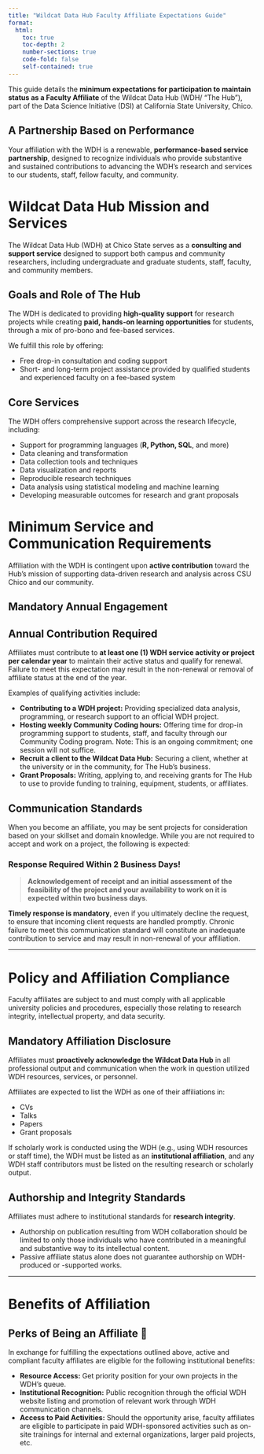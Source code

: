 ---
title: "Wildcat Data Hub Faculty Affiliate Expectations Guide"
format:
  html:
    toc: true
    toc-depth: 2
    number-sections: true
    code-fold: false
    self-contained: true
---

This guide details the **minimum expectations for participation to maintain status as a Faculty Affiliate** of the Wildcat Data Hub (WDH/ "The Hub"), part of the Data Science Initiative (DSI) at California State University, Chico.

::: {.callout-note icon="true"}
## A Partnership Based on Performance
Your affiliation with the WDH is a renewable, **performance-based service partnership**, designed to recognize individuals who provide substantive and sustained contributions to advancing the WDH's research and services to our students, staff, fellow faculty, and community.
:::

# Wildcat Data Hub Mission and Services

The Wildcat Data Hub (WDH) at Chico State serves as a **consulting and support service** designed to support both campus and community researchers, including undergraduate and graduate students, staff, faculty, and community members.

## Goals and Role of The Hub

The WDH is dedicated to providing **high-quality support** for research projects while creating **paid, hands-on learning opportunities** for students, through a mix of pro-bono and fee-based services.

We fulfill this role by offering:

* Free drop-in consultation and coding support
* Short- and long-term project assistance provided by qualified students and experienced faculty on a fee-based system

## Core Services

The WDH offers comprehensive support across the research lifecycle, including:

* Support for programming languages (**R, Python, SQL**, and more)
* Data cleaning and transformation
* Data collection tools and techniques
* Data visualization and reports
* Reproducible research techniques
* Data analysis using statistical modeling and machine learning
* Developing measurable outcomes for research and grant proposals

# Minimum Service and Communication Requirements

Affiliation with the WDH is contingent upon **active contribution** toward the Hub's mission of supporting data-driven research and analysis across CSU Chico and our community.

## Mandatory Annual Engagement

::: {.callout-important}
## Annual Contribution Required
Affiliates must contribute to **at least one (1) WDH service activity or project per calendar year** to maintain their active status and qualify for renewal. Failure to meet this expectation may result in the non-renewal or removal of affiliate status at the end of the year.
:::

Examples of qualifying activities include:

* **Contributing to a WDH project:** Providing specialized data analysis, programming, or research support to an official WDH project.
* **Hosting weekly Community Coding hours:** Offering time for drop-in programming support to students, staff, and faculty through our Community Coding program. Note: This is an ongoing commitment; one session will not suffice.
* **Recruit a client to the Wildcat Data Hub:** Securing a client, whether at the university or in the community, for The Hub's business.
* **Grant Proposals:** Writing, applying to, and receiving grants for The Hub to use to provide funding to training, equipment, students, or affiliates.

## Communication Standards

When you become an affiliate, you may be sent projects for consideration based on your skillset and domain knowledge. While you are not required to accept and work on a project, the following is expected:

::: {.callout-warning icon="false"}
### Response Required Within 2 Business Days!
> **Acknowledgement of receipt and an initial assessment of the feasibility of the project and your availability to work on it is expected within two business days**.
:::

**Timely response is mandatory**, even if you ultimately decline the request, to ensure that incoming client requests are handled promptly. Chronic failure to meet this communication standard will constitute an inadequate contribution to service and may result in non-renewal of your affiliation.

---

# Policy and Affiliation Compliance

Faculty affiliates are subject to and must comply with all applicable university policies and procedures, especially those relating to research integrity, intellectual property, and data security.

## Mandatory Affiliation Disclosure

::: {.callout-important appearance="minimal"}
Affiliates must **proactively acknowledge the Wildcat Data Hub** in all professional output and communication when the work in question utilized WDH resources, services, or personnel.
:::

Affiliates are expected to list the WDH as one of their affiliations in:

* CVs
* Talks
* Papers
* Grant proposals

If scholarly work is conducted using the WDH (e.g., using WDH resources or staff time), the WDH must be listed as an **institutional affiliation**, and any WDH staff contributors must be listed on the resulting research or scholarly output.

## Authorship and Integrity Standards

Affiliates must adhere to institutional standards for **research integrity**.

* Authorship on publication resulting from WDH collaboration should be limited to only those individuals who have contributed in a meaningful and substantive way to its intellectual content.
* Passive affiliate status alone does not guarantee authorship on WDH-produced or -supported works.

---

# Benefits of Affiliation

::: {.callout-tip collapse="false"}
## Perks of Being an Affiliate 🤝
In exchange for fulfilling the expectations outlined above, active and compliant faculty affiliates are eligible for the following institutional benefits:

* **Resource Access:** Get priority position for your own projects in the WDH's queue.
* **Institutional Recognition:** Public recognition through the official WDH website listing and promotion of relevant work through WDH communication channels.
* **Access to Paid Activities:** Should the opportunity arise, faculty affiliates are eligible to participate in paid WDH-sponsored activities such as on-site trainings for internal and external organizations, larger paid projects, etc.
:::